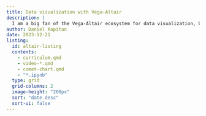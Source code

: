 ```yaml
---
title: Data visualization with Vega-Altair
description: |
  I am a big fan of the Vega-Altair ecosystem for data visualization, because it not only helps me in creating appealing, interactive visualizations, but it also helps me to reason about the data when I am doing exploratory data analysis.
author: Daniel Kapitan
date: 2023-12-21
listing:
  id: altair-listing
  contents:
    - curriculum.qmd
    - video-*.qmd
    - comet-chart.qmd
    - "*.ipynb"
  type: grid
  grid-columns: 2
  image-height: "200px"
  sort: "date desc"
  sort-ui: false
---
```

##  

::: {#altair-listing}
:::

